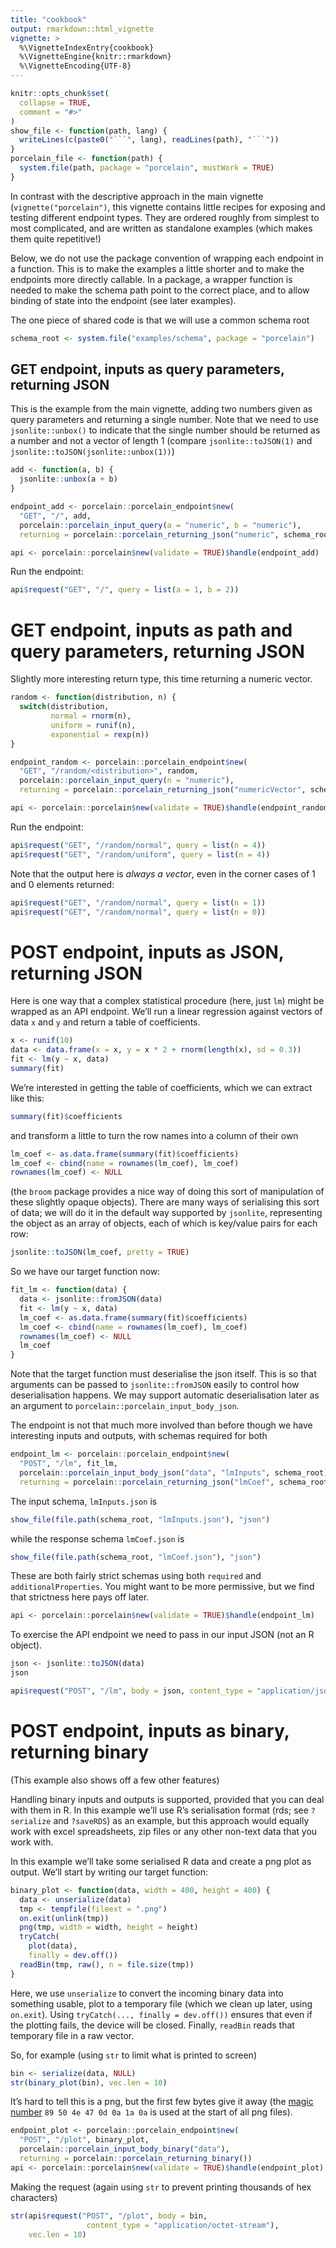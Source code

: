 ```yaml
---
title: "cookbook"
output: rmarkdown::html_vignette
vignette: >
  %\VignetteIndexEntry{cookbook}
  %\VignetteEngine{knitr::rmarkdown}
  %\VignetteEncoding{UTF-8}
---
```



```r
knitr::opts_chunk$set(
  collapse = TRUE,
  comment = "#>"
)
show_file <- function(path, lang) {
  writeLines(c(paste0("```", lang), readLines(path), "```"))
}
porcelain_file <- function(path) {
  system.file(path, package = "porcelain", mustWork = TRUE)
}
```

In contrast with the descriptive approach in the main vignette (`vignette("porcelain")`, this vignette contains little recipes for exposing and testing different endpoint types.  They are ordered roughly from simplest to most complicated, and are written as standalone examples (which makes them quite repetitive!)

Below, we do not use the package convention of wrapping each endpoint in a function.  This is to make the examples a little shorter and to make the endpoints more directly callable.  In a package, a wrapper function is needed to make the schema path point to the correct place, and to allow binding of state into the endpoint (see later examples).

The one piece of shared code is that we will use a common schema root

```r
schema_root <- system.file("examples/schema", package = "porcelain")
```

## GET endpoint, inputs as query parameters, returning JSON

This is the example from the main vignette, adding two numbers given as query parameters and returning a single number.  Note that we need to use `jsonlite::unbox()` to indicate that the single number should be returned as a number and not a vector of length 1 (compare `jsonlite::toJSON(1)` and `jsonlite::toJSON(jsonlite::unbox(1))`)

```r
add <- function(a, b) {
  jsonlite::unbox(a + b)
}

endpoint_add <- porcelain::porcelain_endpoint$new(
  "GET", "/", add,
  porcelain::porcelain_input_query(a = "numeric", b = "numeric"),
  returning = porcelain::porcelain_returning_json("numeric", schema_root))

api <- porcelain::porcelain$new(validate = TRUE)$handle(endpoint_add)
```

Run the endpoint:

```r
api$request("GET", "/", query = list(a = 1, b = 2))
```

# GET endpoint, inputs as path and query parameters, returning JSON

Slightly more interesting return type, this time returning a numeric vector.

```r
random <- function(distribution, n) {
  switch(distribution,
         normal = rnorm(n),
         uniform = runif(n),
         exponential = rexp(n))
}

endpoint_random <- porcelain::porcelain_endpoint$new(
  "GET", "/random/<distribution>", random,
  porcelain::porcelain_input_query(n = "numeric"),
  returning = porcelain::porcelain_returning_json("numericVector", schema_root))

api <- porcelain::porcelain$new(validate = TRUE)$handle(endpoint_random)
```

Run the endpoint:

```r
api$request("GET", "/random/normal", query = list(n = 4))
api$request("GET", "/random/uniform", query = list(n = 4))
```

Note that the output here is *always a vector*, even in the corner cases of 1 and 0 elements returned:

```r
api$request("GET", "/random/normal", query = list(n = 1))
api$request("GET", "/random/normal", query = list(n = 0))
```

# POST endpoint, inputs as JSON, returning JSON

Here is one way that a complex statistical procedure (here, just `lm`) might be wrapped as an API endpoint.  We'll run a linear regression against vectors of data `x` and `y` and return a table of coefficients.

```r
x <- runif(10)
data <- data.frame(x = x, y = x * 2 + rnorm(length(x), sd = 0.3))
fit <- lm(y ~ x, data)
summary(fit)
```

We're interested in getting the table of coefficients, which we can extract like this:

```r
summary(fit)$coefficients
```

and transform a little to turn the row names into a column of their own

```r
lm_coef <- as.data.frame(summary(fit)$coefficients)
lm_coef <- cbind(name = rownames(lm_coef), lm_coef)
rownames(lm_coef) <- NULL
```

(the `broom` package provides a nice way of doing this sort of manipulation of these slightly opaque objects).  There are many ways of serialising this sort of data; we will do it in the default way supported by `jsonlite`, representing the object as an array of objects, each of which is key/value pairs for each row:

```r
jsonlite::toJSON(lm_coef, pretty = TRUE)
```

So we have our target function now:

```r
fit_lm <- function(data) {
  data <- jsonlite::fromJSON(data)
  fit <- lm(y ~ x, data)
  lm_coef <- as.data.frame(summary(fit)$coefficients)
  lm_coef <- cbind(name = rownames(lm_coef), lm_coef)
  rownames(lm_coef) <- NULL
  lm_coef
}
```

Note that the target function must deserialise the json itself. This is so that arguments can be passed to `jsonlite::fromJSON` easily to control how deserialisation happens.  We may support automatic deserialisation later as an argument to `porcelain::porcelain_input_body_json`.

The endpoint is not that much more involved than before though we have interesting inputs and outputs, with schemas required for both

```r
endpoint_lm <- porcelain::porcelain_endpoint$new(
  "POST", "/lm", fit_lm,
  porcelain::porcelain_input_body_json("data", "lmInputs", schema_root),
  returning = porcelain::porcelain_returning_json("lmCoef", schema_root))
```

The input schema, `lmInputs.json` is

```r
show_file(file.path(schema_root, "lmInputs.json"), "json")
```

while the response schema `lmCoef.json` is

```r
show_file(file.path(schema_root, "lmCoef.json"), "json")
```

These are both fairly strict schemas using both `required` and `additionalProperties`. You might want to be more permissive, but we find that strictness here pays off later.

```r
api <- porcelain::porcelain$new(validate = TRUE)$handle(endpoint_lm)
```

To exercise the API endpoint we need to pass in our input JSON (not an R object).

```r
json <- jsonlite::toJSON(data)
json
```

```r
api$request("POST", "/lm", body = json, content_type = "application/json")
```

# POST endpoint, inputs as binary, returning binary

(This example also shows off a few other features)

Handling binary inputs and outputs is supported, provided that you can deal with them in R.  In this example we'll use R's serialisation format (rds; see `?serialize` and `?saveRDS`) as an example, but this approach would equally work with excel spreadsheets, zip files or any other non-text data that you work with.

In this example we'll take some serialised R data and create a png plot as output.  We'll start by writing our target function:

```r
binary_plot <- function(data, width = 400, height = 400) {
  data <- unserialize(data)
  tmp <- tempfile(fileext = ".png")
  on.exit(unlink(tmp))
  png(tmp, width = width, height = height)
  tryCatch(
    plot(data),
    finally = dev.off())
  readBin(tmp, raw(), n = file.size(tmp))
}
```

Here, we use `unserialize` to convert the incoming binary data into something usable, plot to a temporary file (which we clean up later, using `on.exit`). Using `tryCatch(..., finally = dev.off())` ensures that even if the plotting fails, the device will be closed.  Finally, `readBin` reads that temporary file in a raw vector.

So, for example (using `str` to limit what is printed to screen)

```r
bin <- serialize(data, NULL)
str(binary_plot(bin), vec.len = 10)
```

It's hard to tell this is a png, but the first few bytes give it away (the [magic number](https://en.wikipedia.org/wiki/List_of_file_signatures) `89 50 4e 47 0d 0a 1a 0a` is used at the start of all png files).

```r
endpoint_plot <- porcelain::porcelain_endpoint$new(
  "POST", "/plot", binary_plot,
  porcelain::porcelain_input_body_binary("data"),
  returning = porcelain::porcelain_returning_binary())
api <- porcelain::porcelain$new(validate = TRUE)$handle(endpoint_plot)
```

Making the request (again using `str` to prevent printing thousands of hex characters)

```r
str(api$request("POST", "/plot", body = bin,
                 content_type = "application/octet-stream"),
    vec.len = 10)
```
